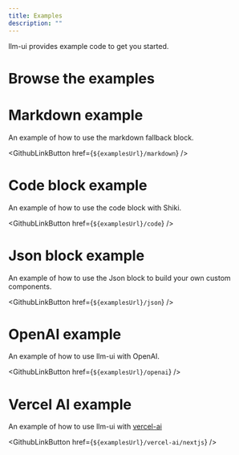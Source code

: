 ```yaml
---
title: Examples
description: ""
---
```



llm-ui provides example code to get you started.

# Browse the examples

<GithubLinkButton href={examplesUrl} />

# Markdown example

An example of how to use the markdown fallback block.

<GithubLinkButton href={`${examplesUrl}/markdown`} />

# Code block example

An example of how to use the code block with Shiki.

<GithubLinkButton href={`${examplesUrl}/code`} />

# Json block example

An example of how to use the Json block to build your own custom components.

<GithubLinkButton href={`${examplesUrl}/json`} />

# OpenAI example

An example of how to use llm-ui with OpenAI.

<GithubLinkButton href={`${examplesUrl}/openai`} />

# Vercel AI example

An example of how to use llm-ui with [vercel-ai](https://vercel.com/ai)

<GithubLinkButton href={`${examplesUrl}/vercel-ai/nextjs`} />
